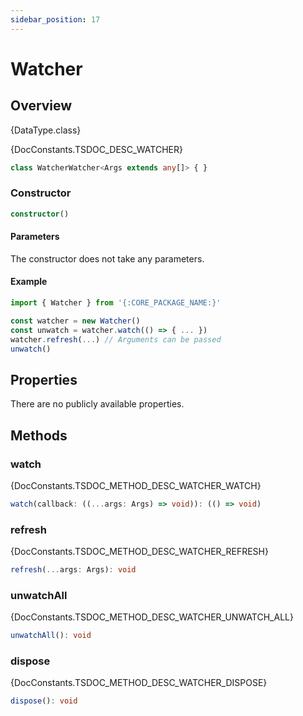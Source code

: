 ```yaml
---
sidebar_position: 17
---
```



# Watcher

## Overview

<TypeDisplay>{DataType.class}</TypeDisplay>

<MarkdownWrapper>{DocConstants.TSDOC_DESC_WATCHER}</MarkdownWrapper>

```ts
class WatcherWatcher<Args extends any[]> { }
```

### Constructor
```ts
constructor()
```

#### Parameters
The constructor does not take any parameters.

#### Example
```js
import { Watcher } from '{:CORE_PACKAGE_NAME:}'

const watcher = new Watcher()
const unwatch = watcher.watch(() => { ... })
watcher.refresh(...) // Arguments can be passed
unwatch()
```

## Properties

There are no publicly available properties.

## Methods

### watch
<MarkdownWrapper>{DocConstants.TSDOC_METHOD_DESC_WATCHER_WATCH}</MarkdownWrapper>
```ts
watch(callback: ((...args: Args) => void)): (() => void)
```

### refresh
<MarkdownWrapper>{DocConstants.TSDOC_METHOD_DESC_WATCHER_REFRESH}</MarkdownWrapper>
```ts
refresh(...args: Args): void
```

### unwatchAll
<MarkdownWrapper>{DocConstants.TSDOC_METHOD_DESC_WATCHER_UNWATCH_ALL}</MarkdownWrapper>
```ts
unwatchAll(): void
```

### dispose
<MarkdownWrapper>{DocConstants.TSDOC_METHOD_DESC_WATCHER_DISPOSE}</MarkdownWrapper>
```ts
dispose(): void
```
